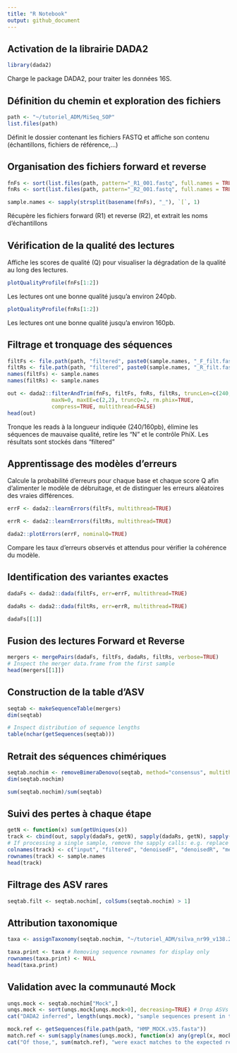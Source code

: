 ```yaml
---
title: "R Notebook"
output: github_document
---
```


## **Activation de la librairie DADA2** 

```r
library(dada2)
```
Charge le package DADA2, pour traiter les données 16S.

## **Définition du chemin et exploration des fichiers**

```r
path <- "~/tutoriel_ADM/MiSeq_SOP" 
list.files(path)
```
Définit le dossier contenant les fichiers FASTQ et affiche son contenu (échantillons, fichiers de référence,...)


## **Organisation des fichiers forward et reverse**

```r

fnFs <- sort(list.files(path, pattern="_R1_001.fastq", full.names = TRUE))
fnRs <- sort(list.files(path, pattern="_R2_001.fastq", full.names = TRUE))

sample.names <- sapply(strsplit(basename(fnFs), "_"), `[`, 1)
```
Récupère les fichiers forward (R1) et reverse (R2), et extrait les noms d'échantillons


## **Vérification de la qualité des lectures**

Affiche les scores de qualité (Q) pour visualiser la dégradation de la qualité au long des lectures.
```r
plotQualityProfile(fnFs[1:2])

```
Les lectures ont une bonne qualité jusqu'a environ 240pb.
```r
plotQualityProfile(fnRs[1:2])

```
Les lectures ont une bonne qualité jusqu'a environ 160pb. 

## **Filtrage et tronquage des séquences**

```r

filtFs <- file.path(path, "filtered", paste0(sample.names, "_F_filt.fastq.gz"))
filtRs <- file.path(path, "filtered", paste0(sample.names, "_R_filt.fastq.gz"))
names(filtFs) <- sample.names
names(filtRs) <- sample.names
```

```r
out <- dada2::filterAndTrim(fnFs, filtFs, fnRs, filtRs, truncLen=c(240,160),
              maxN=0, maxEE=c(2,2), truncQ=2, rm.phix=TRUE,
              compress=TRUE, multithread=FALSE) 
head(out)
```
Tronque les reads à la longueur indiquée (240/160pb), élimine les séquences de mauvaise qualité, retire les "N" et le contrôle PhiX. 
Les résultats sont stockés dans "filtered"


## **Apprentissage des modèles d'erreurs**

Calcule la probabilité d'erreurs pour chaque base et chaque score Q afin d'alimenter le modèle de débruitage, et de distinguer les erreurs aléatoires des vraies différences.

```r
errF <- dada2::learnErrors(filtFs, multithread=TRUE)
```
```r
errR <- dada2::learnErrors(filtRs, multithread=TRUE)
```
```r
dada2::plotErrors(errF, nominalQ=TRUE)
```
Compare les taux d'erreurs observés et attendus pour vérifier la cohérence du modèle.


## **Identification des variantes exactes**

```r
dadaFs <- dada2::dada(filtFs, err=errF, multithread=TRUE)
```

```r
dadaRs <- dada2::dada(filtRs, err=errR, multithread=TRUE)
```

```r
dadaFs[[1]]
```

## **Fusion des lectures Forward et Reverse**

```r
mergers <- mergePairs(dadaFs, filtFs, dadaRs, filtRs, verbose=TRUE)
# Inspect the merger data.frame from the first sample
head(mergers[[1]])
```

## **Construction de la table d'ASV**

```r
seqtab <- makeSequenceTable(mergers)
dim(seqtab)
```

```r
# Inspect distribution of sequence lengths
table(nchar(getSequences(seqtab)))
```

## **Retrait des séquences chimériques**

```r
seqtab.nochim <- removeBimeraDenovo(seqtab, method="consensus", multithread=TRUE, verbose=TRUE)
dim(seqtab.nochim)
```

```r
sum(seqtab.nochim)/sum(seqtab)
```

## **Suivi des pertes à chaque étape**

```r
getN <- function(x) sum(getUniques(x))
track <- cbind(out, sapply(dadaFs, getN), sapply(dadaRs, getN), sapply(mergers, getN), rowSums(seqtab.nochim))
# If processing a single sample, remove the sapply calls: e.g. replace sapply(dadaFs, getN) with getN(dadaFs)
colnames(track) <- c("input", "filtered", "denoisedF", "denoisedR", "merged", "nonchim")
rownames(track) <- sample.names
head(track)
```
## **Filtrage des ASV rares**

```r
seqtab.filt <- seqtab.nochim[, colSums(seqtab.nochim) > 1]

```


## **Attribution taxonomique**

```r
taxa <- assignTaxonomy(seqtab.nochim, "~/tutoriel_ADM/silva_nr99_v138.2_toGenus_trainset.fa.gz?download=1", multithread=3)
```

```r
taxa.print <- taxa # Removing sequence rownames for display only
rownames(taxa.print) <- NULL
head(taxa.print)
```
## **Validation avec la communauté Mock**

```r
unqs.mock <- seqtab.nochim["Mock",]
unqs.mock <- sort(unqs.mock[unqs.mock>0], decreasing=TRUE) # Drop ASVs absent in the Mock
cat("DADA2 inferred", length(unqs.mock), "sample sequences present in the Mock community.\n")
```

```r
mock.ref <- getSequences(file.path(path, "HMP_MOCK.v35.fasta"))
match.ref <- sum(sapply(names(unqs.mock), function(x) any(grepl(x, mock.ref))))
cat("Of those,", sum(match.ref), "were exact matches to the expected reference sequences.\n")
```

